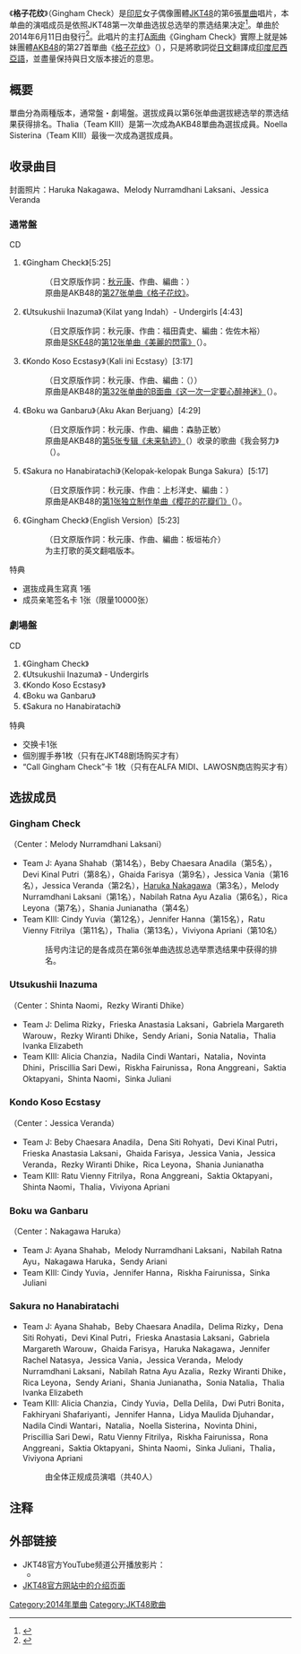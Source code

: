 {{otheruse
|subject=JKT48的單曲唱片
|other=其日本姊妹团体AKB48的同名单曲唱片
|格子花纹
}}
{{noteTA
|1=zh-tw:印尼;zh-cn:印度尼西亚;zh-hk:印尼;
|2=zh-tw:團體;zh-cn:组合;zh-hk:組合;
}}
{{Infobox Single
| Name           = 格子花纹<br>Gingham Check
| Artist         = [[JKT48|JKT48]]
| Cover          = gingham_jkt.jpg
| Caption        = 通常盤封面
| Album          = 
| B-side         = Utsukushii Inazuma<br/>Kondo Koso Ecstasy<br/>Boku wa Ganbaru<br/>Sakura no Hanabiratachi<br/>Gingham Check - English Version -（通常盤）
| Released       = 2014年6月11日
| Format         = [[单曲|单曲]]
| Recorded       = 
| Genre          = 
| Length         = 
| Label          = {{link-id|Hits Records|Hits Records}}
| Writer         = [[秋元康|秋元康]]（日文原作詞）<br/>{{link-ja|板垣祐介|板垣祐介}}（作曲）
| Producer       = 秋元康
| Certification  = 
| Chart position = 
| Last single    = [[飞翔入手_(JKT48单曲)|Flying Get]]<br />（2014年）
| This single    = '''Gingham Check'''<br />（2014年）
| Next single    = [[心意告示牌_(JKT48单曲)|Kokoro No Placard]]<br />（2014年）
}}
《'''格子花纹'''》（Gingham Check）是[[印尼|印尼]]女子偶像團體[[JKT48|JKT48]]的第6張[[單曲|單曲]]唱片，本单曲的演唱成员是依照JKT48第一次单曲选拔总选举的票选结果决定<ref>{{Cite web|date=2014-04-27|url=http://www.oricon.co.jp/news/2036871/full/|script-title=ja:JKT48初の総選挙　仲川遥香が健闘3位「感謝の気持ちでいっぱい」|language=ja|work=ORICON STYLE|author=|publisher=Oricon|accessdate=2014-04-27|archive-date=2014-04-27|archive-url=https://web.archive.org/web/20140427214714/http://www.oricon.co.jp/news/2036871/full/|dead-url=no}}</ref>。单曲於2014年6月11日由{{link-id|Hits Records|Hits Records}}發行<ref>{{Cite web|date=2014-06-11|url=http://jkt48.com/news/detail/id/269?lang=jp|script-title=ja:JKT48 6thシングルCD「Gingham Check」　2014年6月11日（水）発売！|language=ja|publisher=JKT48官方网站|accessdate=2014-06-11|archive-date=2018-09-09|archive-url=https://web.archive.org/web/20180909112538/http://jkt48.com/news/detail/id/269?lang=jp|dead-url=no}}</ref>。此唱片的主打[[A面曲|A面曲]]《Gingham Check》實際上就是姊妹團體[[AKB48|AKB48]]的第27首單曲《[[格子花纹|格子花纹]]》（{{lang-ja|ギンガムチェック}}），只是將歌詞從[[日文|日文]]翻譯成[[印度尼西亞語|印度尼西亞語]]，並盡量保持與日文版本接近的意思。

== 概要 ==
單曲分為兩種版本，通常盤・劇場盤。選拔成員以第6张单曲選拔總选举的票选结果获得排名。Thalia（Team KIII）是第一次成為AKB48單曲為選拔成員。Noella Sisterina（Team KIII）最後一次成為選拔成員。

== 收录曲目 ==
封面照片：Haruka Nakagawa、Melody Nurramdhani Laksani、Jessica Veranda
=== 通常盤 ===
; CD
#《Gingham Check》[5:25]
#: （日文原版作詞：[[秋元康|秋元康]]、作曲、編曲：{{link-ja|板垣祐介|板垣祐介}}）
#: 原曲是AKB48的[[格子花纹|第27张单曲《格子花纹》]]。
#《Utsukushii Inazuma》（Kilat yang Indah）- Undergirls [4:43]
#: （日文原版作詞：秋元康、作曲：福田貴史、編曲：佐佐木裕）
#: 原曲是[[SKE48|SKE48]]的[[美麗的閃電|第12张单曲《美麗的閃電》]]（{{lang|ja|美しい稲妻}}）。
#《Kondo Koso Ecstasy》（Kali ini Ecstasy）[3:17]
#: （日文原版作詞：秋元康、作曲、編曲：{{link-ja|井上义正|井上ヨシマサ}}（{{lang|ja|井上ヨシマサ}}））
#: 原曲是AKB48的[[戀愛的幸運餅乾|第32张单曲的B面曲《这一次一定要心醉神迷》]]（{{lang|ja|今度こそエクスタシー}}）。
#《Boku wa Ganbaru》（Aku Akan Berjuang）[4:29]
#: （日文原版作詞：秋元康、作曲、編曲：森胁正敏）
#: 原曲是AKB48的[[未来轨迹|第5张专辑《未来轨迹》]]（{{lang|ja|次の足跡}}）收录的歌曲《我会努力》（{{lang|ja|僕は頑張る}}）。
#《Sakura no Hanabiratachi》（Kelopak-kelopak Bunga Sakura）[5:17]
#: （日文原版作詞：秋元康、作曲：上杉洋史、編曲：{{link-ja|樫原伸彦|樫原伸彦}}）
#: 原曲是AKB48的[[樱花的花瓣们|第1张独立制作单曲《樱花的花瓣们》]]（{{lang|ja|桜の花びらたち}}）。
#《Gingham Check》（English Version）[5:23]
#: （日文原版作詞：秋元康、作曲、編曲：板垣祐介）
#: 为主打歌的英文翻唱版本。

; 特典
* 選抜成員生寫真 1張
* 成员亲笔签名卡 1张（限量10000张）

=== 劇場盤 ===
; CD
#《Gingham Check》
#《Utsukushii Inazuma》 - Undergirls
#《Kondo Koso Ecstasy》
#《Boku wa Ganbaru》
#《Sakura no Hanabiratachi》

; 特典
* 交换卡1张
* 個別握手券1枚（只有在JKT48剧场购买才有）
* “Call Gingham Check”卡 1枚（只有在ALFA MIDI、LAWOSN商店购买才有）

== 选拔成员 ==
=== Gingham Check ===
（Center：Melody Nurramdhani Laksani）
* Team J: Ayana Shahab（第14名），Beby Chaesara Anadila（第5名），Devi Kinal Putri（第8名），Ghaida Farisya（第9名），Jessica Vania（第16名），Jessica Veranda（第2名），[[仲川遥香|Haruka Nakagawa]]（第3名），Melody Nurramdhani Laksani（第1名），Nabilah Ratna Ayu Azalia（第6名），Rica Leyona（第7名），Shania Junianatha（第4名）
* Team KIII: Cindy Yuvia（第12名），Jennifer Hanna（第15名），Ratu Vienny Fitrilya（第11名），Thalia（第13名），Viviyona Apriani（第10名）
*: 括号内注记的是各成员在第6张单曲选拔总选举票选结果中获得的排名。
=== Utsukushii Inazuma ===
（Center：Shinta Naomi，Rezky Wiranti Dhike）
* Team J: Delima Rizky，Frieska Anastasia Laksani，Gabriela Margareth Warouw，Rezky Wiranti Dhike，Sendy Ariani，Sonia Natalia，Thalia Ivanka Elizabeth
* Team KIII: Alicia Chanzia，Nadila Cindi Wantari，Natalia，Novinta Dhini，Priscillia Sari Dewi，Riskha Fairunissa，Rona Anggreani，Saktia Oktapyani，Shinta Naomi，Sinka Juliani

=== Kondo Koso Ecstasy ===
（Center：Jessica Veranda）
* Team J: Beby Chaesara Anadila，Dena Siti Rohyati，Devi Kinal Putri，Frieska Anastasia Laksani，Ghaida Farisya，Jessica Vania，Jessica Veranda，Rezky Wiranti Dhike，Rica Leyona，Shania Junianatha
* Team KIII: Ratu Vienny Fitrilya，Rona Anggreani，Saktia Oktapyani，Shinta Naomi，Thalia，Viviyona Apriani

=== Boku wa Ganbaru ===
（Center：Nakagawa Haruka）
* Team J: Ayana Shahab，Melody Nurramdhani Laksani，Nabilah Ratna Ayu，Nakagawa Haruka，Sendy Ariani
* Team KIII: Cindy Yuvia，Jennifer Hanna，Riskha Fairunissa，Sinka Juliani

=== Sakura no Hanabiratachi ===
* Team J: Ayana Shahab，Beby Chaesara Anadila，Delima Rizky，Dena Siti Rohyati，Devi Kinal Putri，Frieska Anastasia Laksani，Gabriela Margareth Warouw，Ghaida Farisya，Haruka Nakagawa，Jennifer Rachel Natasya，Jessica Vania，Jessica Veranda，Melody Nurramdhani Laksani，Nabilah Ratna Ayu Azalia，Rezky Wiranti Dhike，Rica Leyona，Sendy Ariani，Shania Junianatha，Sonia Natalia，Thalia Ivanka Elizabeth
* Team KIII: Alicia Chanzia，Cindy Yuvia，Della Delila，Dwi Putri Bonita，Fakhiryani Shafariyanti，Jennifer Hanna，Lidya Maulida Djuhandar，Nadila Cindi Wantari，Natalia，Noella Sisterina，Novinta Dhini，Priscillia Sari Dewi，Ratu Vienny Fitrilya，Riskha Fairunissa，Rona Anggreani，Saktia Oktapyani，Shinta Naomi，Sinka Juliani，Thalia，Viviyona Apriani
*: 由全体正规成员演唱（共40人）

== 注释 ==
{{reflist}}

== 外部链接 ==
* JKT48官方YouTube频道公开播放影片：
** {{Youtube|u-ZX6Nq_8XE|预告版MV}}
* [http://jkt48.com/gingham-check?lang=jp JKT48官方网站中的介绍页面] {{Wayback|url=http://jkt48.com/gingham-check?lang=jp |date=20200921101046 }}

{{JKT48}}

{{DEFAULTSORT:Gingham Check}}

[[Category:2014年單曲|Category:2014年單曲]]
[[Category:JKT48歌曲|Category:JKT48歌曲]]
